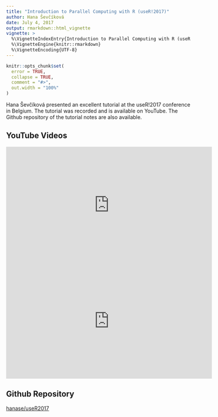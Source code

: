 ```yaml
---
title: "Introduction to Parallel Computing with R (useR!2017)"
author: Hana Ševčíková
date: July 4, 2017
output: rmarkdown::html_vignette
vignette: >
  %\VignetteIndexEntry{Introduction to Parallel Computing with R (useR!2017)}
  %\VignetteEngine{knitr::rmarkdown}
  %\VignetteEncoding{UTF-8}
---
```


```r
knitr::opts_chunk$set(
  error = TRUE,
  collapse = TRUE,
  comment = "#>",
  out.width = "100%"
)
```

Hana Ševčíková presented an excellent tutorial at the useR!2017 conference in Belgium.
The tutorial was recorded and is available on YouTube.
The Github repository of the tutorial notes are also available.

## YouTube Videos

<iframe width="560" height="315" src="https://www.youtube.com/embed/rlbeZv_cxJw" frameborder="0" allow="accelerometer; autoplay; encrypted-media; gyroscope; picture-in-picture" allowfullscreen></iframe>

<iframe width="560" height="315" src="https://www.youtube.com/embed/GoYqgZbOfcQ" frameborder="0" allow="accelerometer; autoplay; encrypted-media; gyroscope; picture-in-picture" allowfullscreen></iframe>

## Github Repository

[hanase/useR2017](https://github.com/hanase/useR2017)
